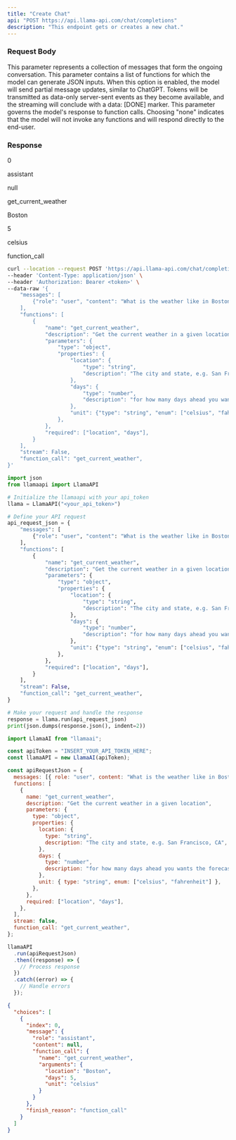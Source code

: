 ```yaml
---
title: "Create Chat"
api: "POST https://api.llama-api.com/chat/completions"
description: "This endpoint gets or creates a new chat."
---
```


### Request Body

<ParamField body="messages" type="object">
  This parameter represents a collection of messages that form the ongoing
  conversation.
</ParamField>

<ParamField body="functions" type="object">
  This parameter contains a list of functions for which the model can generate
  JSON inputs.
</ParamField>
<ParamField body="stream" type="boolean">
  When this option is enabled, the model will send partial message updates,
  similar to ChatGPT. Tokens will be transmitted as data-only server-sent events
  as they become available, and the streaming will conclude with a data: [DONE]
  marker.
</ParamField>
<ParamField body="function_call" type="string">
  This parameter governs the model's response to function calls. Choosing "none"
  indicates that the model will not invoke any functions and will respond
  directly to the end-user.
</ParamField>

### Response

<ResponseField name="choices" type="array">

<Expandable title="Toggle array">

<ResponseField name="index" type="number">

0

</ResponseField>

<ResponseField name="message" type="object">

<Expandable title="Toggle object">

<ResponseField name="role" type="string">

assistant

</ResponseField>

<ResponseField name="content" type="null">

null

</ResponseField>

<ResponseField name="function_call" type="object">

<Expandable title="Toggle object">

<ResponseField name="name" type="string">

get_current_weather

</ResponseField>

<ResponseField name="arguments" type="object">

<Expandable title="Toggle object">

<ResponseField name="location" type="string">

Boston

</ResponseField>

<ResponseField name="days" type="number">

5

</ResponseField>

<ResponseField name="unit" type="string">

celsius

</ResponseField>

</Expandable>

</ResponseField>

</Expandable>

</ResponseField>

</Expandable>

</ResponseField>

<ResponseField name="finish_reason" type="string">

function_call

</ResponseField>

</Expandable>

</ResponseField>

<RequestExample>

```bash Curl Request
curl --location --request POST 'https://api.llama-api.com/chat/completions' \
--header 'Content-Type: application/json' \
--header 'Authorization: Bearer <token>' \
--data-raw '{
    "messages": [
        {"role": "user", "content": "What is the weather like in Boston?"},
    ],
    "functions": [
        {
            "name": "get_current_weather",
            "description": "Get the current weather in a given location",
            "parameters": {
                "type": "object",
                "properties": {
                    "location": {
                        "type": "string",
                        "description": "The city and state, e.g. San Francisco, CA",
                    },
                    "days": {
                        "type": "number",
                        "description": "for how many days ahead you wants the forecast",
                    },
                    "unit": {"type": "string", "enum": ["celsius", "fahrenheit"]},
                },
            },
            "required": ["location", "days"],
        }
    ],
    "stream": False,
    "function_call": "get_current_weather",
}'
```

```python Python
import json
from llamaapi import LlamaAPI

# Initialize the llamaapi with your api_token
llama = LlamaAPI("<your_api_token>")

# Define your API request
api_request_json = {
    "messages": [
        {"role": "user", "content": "What is the weather like in Boston?"},
    ],
    "functions": [
        {
            "name": "get_current_weather",
            "description": "Get the current weather in a given location",
            "parameters": {
                "type": "object",
                "properties": {
                    "location": {
                        "type": "string",
                        "description": "The city and state, e.g. San Francisco, CA",
                    },
                    "days": {
                        "type": "number",
                        "description": "for how many days ahead you wants the forecast",
                    },
                    "unit": {"type": "string", "enum": ["celsius", "fahrenheit"]},
                },
            },
            "required": ["location", "days"],
        }
    ],
    "stream": False,
    "function_call": "get_current_weather",
}

# Make your request and handle the response
response = llama.run(api_request_json)
print(json.dumps(response.json(), indent=2))
```

```javascript JavaScript
import LlamaAI from "llamaai";

const apiToken = "INSERT_YOUR_API_TOKEN_HERE";
const llamaAPI = new LlamaAI(apiToken);

const apiRequestJson = {
  messages: [{ role: "user", content: "What is the weather like in Boston?" }],
  functions: [
    {
      name: "get_current_weather",
      description: "Get the current weather in a given location",
      parameters: {
        type: "object",
        properties: {
          location: {
            type: "string",
            description: "The city and state, e.g. San Francisco, CA",
          },
          days: {
            type: "number",
            description: "for how many days ahead you wants the forecast",
          },
          unit: { type: "string", enum: ["celsius", "fahrenheit"] },
        },
      },
      required: ["location", "days"],
    },
  ],
  stream: false,
  function_call: "get_current_weather",
};

llamaAPI
  .run(apiRequestJson)
  .then((response) => {
    // Process response
  })
  .catch((error) => {
    // Handle errors
  });
```

</RequestExample>

<ResponseExample>

```json Response
{
  "choices": [
    {
      "index": 0,
      "message": {
        "role": "assistant",
        "content": null,
        "function_call": {
          "name": "get_current_weather",
          "arguments": {
            "location": "Boston",
            "days": 5,
            "unit": "celsius"
          }
        }
      },
      "finish_reason": "function_call"
    }
  ]
}
```

</ResponseExample>
